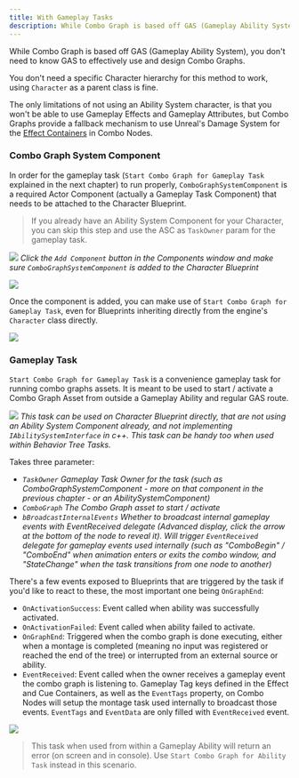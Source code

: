 ```yaml
---
title: With Gameplay Tasks
description: While Combo Graph is based off GAS (Gameplay Ability System), you don't need to know GAS to effectively use and design Combo Graphs
---
```


While Combo Graph is based off GAS (Gameplay Ability System), you don't need to know GAS to effectively use and design Combo Graphs.

You don't need a specific Character hierarchy for this method to work, using `Character` as a parent class is fine.

The only limitations of not using an Ability System character, is that you won't be able to use Gameplay Effects and Gameplay Attributes, but Combo Graphs provide a fallback mechanism to use Unreal's Damage System for the [Effect Containers](/gameplay-effects/containers) in Combo Nodes.

### Combo Graph System Component

In order for the gameplay task (`Start Combo Graph for Gameplay Task` explained in the next chapter) to run properly, `ComboGraphSystemComponent` is a required Actor Component (actually a Gameplay Task Component) that needs to be attached to the Character Blueprint.

> If you already have an Ability System Component for your Character, you can skip this step and use the ASC as `TaskOwner` param for the gameplay task.

![](add_component.png)
*Click the `Add Component` button in the Components window and make sure `ComboGraphSystemComponent` is added to the Character Blueprint*

![](component_class_description.png)

Once the component is added, you can make use of `Start Combo Graph for Gameplay Task`, even for Blueprints inheriting directly from the engine's `Character` class directly.

![](start_combo_via_gameplay_task.png)

### Gameplay Task

`Start Combo Graph for Gameplay Task` is a convenience gameplay task for running combo graphs assets. It is meant to be used to start / activate a Combo Graph Asset from outside a Gameplay Ability and regular GAS route.

![](gameplay_task_00.png)
*This task can be used on Character Blueprint directly, that are not using an Ability System Component already, and not implementing `IAbilitySystemInterface` in c++. This task can be handy too when used within Behavior Tree Tasks.*

Takes three parameter:

- *`TaskOwner` Gameplay Task Owner for the task (such as ComboGraphSystemComponent - more on that component in the previous chapter - or an AbilitySystemComponent)*
- *`ComboGraph` The Combo Graph asset to start / activate*
- *`bBroadcastInternalEvents` Whether to broadcast internal gameplay events with EventReceived delegate (Advanced display, click the arrow at the bottom of the node to reveal it). Will trigger `EventReceived` delegate for gameplay events used internally (such as "ComboBegin" / "ComboEnd" when animation enters or exits the combo window, and "StateChange" when the task transitions from one node to another)*

There's a few events exposed to Blueprints that are triggered by the task if you'd like to react to these, the most important one being `OnGraphEnd`:

- `OnActivationSuccess`: Event called when ability was successfully activated.
- `OnActivationFailed`: Event called when ability failed to activate.
- `OnGraphEnd`: Triggered when the combo graph is done executing, either when a montage is completed (meaning no input was registered or reached the end of the tree) or interrupted from an external source or ability.
- `EventReceived`: Event called when the owner receives a gameplay event the combo graph is listening to. Gameplay Tag keys defined in the Effect and Cue Containers, as well as the `EventTags` property, on Combo Nodes will setup the montage task used internally to broadcast those events. `EventTags` and `EventData` are only filled with `EventReceived` event.

![](gameplay_task_01.png)

> This task when used from within a Gameplay Ability will return an error (on screen and in console). Use `Start Combo Graph for Ability Task` instead in this scenario.
